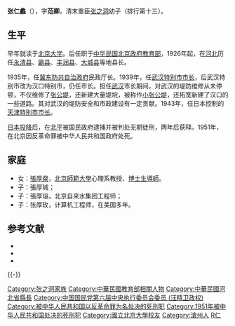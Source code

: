 {{Infobox_Person
|name = 张仁蠡
|image = Zhang Renli.jpg 
|box_width= 230px
|occupation= 政治人物
|period = 20世纪 
|birth_name = 
|sex = 男
|other_names = 张范卿
|birth_date=1900年
|birth_place = {{QING|湖北省}}[[武昌府|武昌府]]
|death_date = 1951年
|death_place = {{PRC}}[[北京市|北京市]]
|nationality = 中国
|residence =
|party =
|religion =
|spouse =
|relatives =父 [[张之洞|张之洞]]
|education = [[北京大学|北京大学]]
|past = 北京政府教育部官<br />河北永清县县长<br />河北[[霸县|霸县]]县长<br />河北[[丰润区|丰润县]]县长<br />河北大城县县長<br />[[冀东防共自治政府|冀东防共自治政府]]民政厅厅长<br />[[武汉特别市|武汉特别市]]市长<br />[[汉口特别市|汉口特别市]]市长<br />[[天津特别市|天津特别市]]市长<br />[[漢奸罪|漢奸罪]]死刑犯
|work =
|award = 
}}

'''张仁蠡'''（{{bd|1900年||1951年||catIdx=Zhang張}}），字'''范卿'''。清末重臣[[张之洞|张之洞]]幼子（排行第十三）。

==生平==
早年就读于[[北京大学|北京大学]]。后任职于[[中华民国北京政府|中华民国北京政府]][[中华民国教育部|教育部]]，1926年起，在[[河北省_(中华民国)|河北]]历任[[永清县|永清县]]、[[霸县|霸县]]、[[丰润区|丰润县]]、[[大城县|大城县]]等地县长。

1935年，任[[冀东防共自治政府|冀东防共自治政府]]民政厅长。1939年，任[[武汉市长列表|武汉特别市市长]]，后武汉特别市改为汉口特别市，仍任市长。担任[[武汉|武汉]]市长期间，对武汉的堤防维修从未停顿，不仅维修了[[张公堤|张公堤]]，还新建大量堤垸，被称作[[小张公堤|小张公堤]]，还拓宽新建了汉口的一些道路。其对武汉的堤防安全和市政建设有一定贡献。1943年，任日本控制的[[天津市长列表|天津特别市市长]]。

[[日本投降|日本投降]]后，在[[北平|北平]]被国民政府逮捕并被判处无期徒刑，两年后获释。1951年，在北京因反革命罪被中华人民共和国政府处死。

==家庭==
* 女：[[張厚粲|張厚粲]]，[[北京師範大學|北京師範大學]]心理系教授、[[博士生導師|博士生導師]]。
* 子：張厚珹；
* 子：張厚珕，北京自来水集团工程师；
* 子：张厚玫，计算机工程师，在美国多年。

== 参考文献 ==
{{Reflist}}
{{refbegin}}
* {{cite book |editor = 徐友春 主編|title = 民国人物大辞典 |edition = 増訂版 |year = 2007 |publisher = 河北人民出版社 |ISBN = 978-7-202-03014-1 }}
* {{cite book |editor = 劉寿林 |title = 民国職官年表 |year = 1995 |publisher = [[中華書局|中華書局]] |ISBN = 7-101-01320-1 }}
* {{cite book |author = |title = 最新支那要人伝 |year = 1941 |publisher = [[朝日新聞社|朝日新聞社]] |ISBN = }}
{{refend}}

{{-}}
{{天津市市长|伪}}
{{武汉市市长|伪}}

{{DEFAULTSORT:Zhang張}}
[[Category:张之洞家族|Category:张之洞家族]]
[[Category:中華民國教育部相關人物|Category:中華民國教育部相關人物]]
[[Category:中華民國河北省縣長|Category:中華民國河北省縣長]]
[[Category:中国国民党第六届中央执行委员会委员_(汪精卫政权)|Category:中国国民党第六届中央执行委员会委员 (汪精卫政权)]]
[[Category:被中华人民共和国以反革命罪为名处决的死刑犯|Category:被中华人民共和国以反革命罪为名处决的死刑犯]]
[[Category:1951年被中华人民共和国处决的死刑犯|Category:1951年被中华人民共和国处决的死刑犯]]
[[Category:國立北京大學校友|Category:國立北京大學校友]]
[[Category:滄州人|Category:滄州人]]
[[Category:張姓|R仁]]